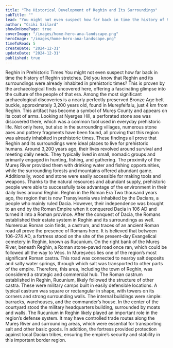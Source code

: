 ```yaml
---
title: "The Historical Development of Reghin and Its Surroundings"
subTitle: ""
lead: "You might not even suspect how far back in time the history of Reghin stretches. Did you know that Reghin and its surroundings were already inhabited in prehistoric times?"
author: "Csiki Szilard"
showOnHomePage: true
coverImage: "/images/home-hero-ana-landscape.png"
heroImage: "/images/home-hero-ana-landscape.png"
timeToRead: 5
createDate: "2024-12-31"
updateDate: "2024-12-31"
published: true
---
```


<ContentTitle size="xl">
    Reghin in Prehistoric Times
</ContentTitle>
<ContentTextBlock>
    You might not even suspect how far back in time the history of Reghin stretches. Did you know that Reghin and its surroundings were already inhabited in prehistoric times? This is proven by the archaeological finds uncovered here, offering a fascinating glimpse into the culture of the people of that era.
</ContentTextBlock>
<ContentTextBlock>
    Among the most significant archaeological discoveries is a nearly perfectly preserved Bronze Age belt buckle, approximately 3,200 years old, found in Mureșfelfalu, just 4 km from Reghin. This artifact has become a symbol of Mureș County and appears on its coat of arms.
</ContentTextBlock>
<ContentTextBlock>
    Looking at Nyerges Hill, a perforated stone axe was discovered there, which was a common tool used in everyday prehistoric life. Not only here, but also in the surrounding villages, numerous stone axes and pottery fragments have been found, all proving that this region was already inhabited in prehistoric times.
</ContentTextBlock>
<ContentTextBlock>
    These findings all prove that Reghin and its surroundings were ideal places to live for prehistoric humans. Around 3,200 years ago, their lives revolved around survival and meeting daily needs. They typically lived in small, nomadic groups and primarily engaged in hunting, fishing, and gathering.
</ContentTextBlock>
<ContentTextBlock>
    The proximity of the Mureș River provided them with drinking water and fishing opportunities, while the surrounding forests and mountains offered abundant game. Additionally, wood and stone were easily accessible for making tools and weapons. Thanks to the natural resources and abundant supply, prehistoric people were able to successfully take advantage of the environment in their daily lives around Reghin.
</ContentTextBlock>
<ContentTitle size="xl">
    Reghin in the Roman Era
</ContentTitle>
<ContentTextBlock>
    Two thousand years ago, the region that is now Transylvania was inhabited by the Dacians, a people who mainly ruled Dacia. However, their independence was brought to an end by the Roman Empire when it conquered Dacia in 106 AD and turned it into a Roman province.
</ContentTextBlock>
<ContentTextBlock>
    After the conquest of Dacia, the Romans established their estate system in Reghin and its surroundings as well. Numerous Roman coin finds, a castrum, and traces of an ancient Roman road all prove the presence of Romans here. It is believed that between 106–274 AD, a fortress stood on the site of the present-day Evangelical cemetery in Reghin, known as Rucunium.
</ContentTextBlock>
<ContentTextBlock>
    On the right bank of the Mureș River, beneath Reghin, a Roman stone-paved road once ran, which could be followed all the way to Vécs. In Mureșvécs lies one of the region’s most significant Roman castra. This road was connected to nearby salt deposits and salty water springs, through which salt was transported to other parts of the empire. Therefore, this area, including the town of Reghin, was considered a strategic and commercial hub.
</ContentTextBlock>
<ContentTextBlock>
    The Roman castrum established in Reghin, Rucunium, likely followed the structure of other castra. These were military camps built in easily defensible locations. A typical castrum was square or rectangular in shape, with towers on its corners and strong surrounding walls. The internal buildings were simple: barracks, warehouses, and the commander’s house. In the center of the courtyard stood the military headquarters building, surrounded by moats and walls.
</ContentTextBlock>
<ContentTextBlock>
    The Rucunium in Reghin likely played an important role in the region’s defense system. It may have controlled trade routes along the Mureș River and surrounding areas, which were essential for transporting salt and other basic goods. In addition, the fortress provided protection against local Dacian tribes, ensuring the empire’s security and stability in this important border region.
</ContentTextBlock>